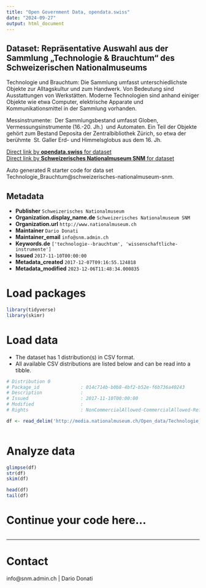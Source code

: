 ```yaml
---
title: "Open Government Data, opendata.swiss"
date: "2024-09-27"
output: html_document
---
```


## Dataset: Repräsentative Auswahl aus der Sammlung „Technologie & Brauchtum“ des Schweizerischen Nationalmuseums

Technologie und Brauchtum:
Die Sammlung umfasst unterschiedlichste Objekte zur Alltagskultur und zum Handwerk. Von Bedeutung sind Ausstattungen von Werkstätten. Moderne Technologien sind anhand einiger Objekte wie etwa Computer, elektrische Apparate und Kommunikationsmittel in der Sammlung vorhanden. 

Messinstrumente:
 Der Sammlungsbestand umfasst Globen, Vermessungsinstrumente (16.-20. Jh.)  und Automaten. Ein Teil der Objekte gehört zum Bestand Deposita der Zentralbibliothek Zürich, so etwa der berühmte  St. Galler Erd- und Himmelsglobus aus dem 16. Jh.

[Direct link by **opendata.swiss** for dataset](https://opendata.swiss/de/dataset/technologie_brauchtum)<br>
[Direct link by **Schweizerisches Nationalmuseum SNM** for dataset](https://www.nationalmuseum.ch/sammlung_online/)

Auto generated R starter code for data set Technologie_Brauchtum@schweizerisches-nationalmuseum-snm.

## Metadata

- **Publisher** `Schweizerisches Nationalmuseum`
- **Organization.display_name.de** `Schweizerisches Nationalmuseum SNM`
- **Organization.url** `http://www.nationalmuseum.ch`
- **Maintainer** `Dario Donati`
- **Maintainer_email** `info@snm.admin.ch`
- **Keywords.de** `['technologie--brauchtum', 'wissenschaftliche-instrumente']`
- **Issued** `2017-11-10T00:00:00`
- **Metadata_created** `2017-12-07T09:16:55.124818`
- **Metadata_modified** `2023-12-06T11:48:34.000835`


# Load packages

```r

library(tidyverse)
library(skimr)

```

# Load data

-   The dataset has 1 distribution(s) in CSV format.
-   All available CSV distributions are listed below and can be read into a tibble.

```r

# Distribution 0
# Package_id               : 014c714b-b0b8-4bf2-b52e-f6b736a40243
# Description              : 
# Issued                   : 2017-11-10T00:00:00
# Modified                 : 
# Rights                   : NonCommercialAllowed-CommercialAllowed-ReferenceRequired

df <- read_delim('http://media.nationalmuseum.ch/Open_data/Technologie_Brauchtum.csv')



```

# Analyze data

```r

glimpse(df)
str(df)
skim(df)

head(df)
tail(df)

```

# Continue your code here...

```r

```

------------------------------------------------------------------------

# Contact

info@snm.admin.ch | Dario Donati
